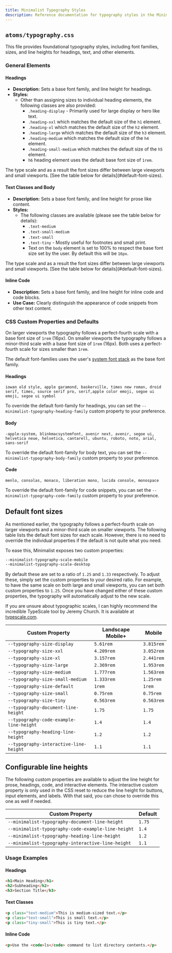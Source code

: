 ```yaml
---
title: Minimalist Typography Styles
description: Reference documentation for typography styles in the Minimalist CSS library.
---
```



## `atoms/typography.css`

This file provides foundational typography styles, including font families, sizes, and line heights for headings, text, and other elements.

### General Elements

#### Headings

- **Description:** Sets a base font family, and line height for headings.
- **Styles:**
  - Other than assigning sizes to individual heading elements, the following classes are also provided:
    - `.heading-display` - Primarily used for large display or hero like text.
    - `.heading-xxl` which matches the default size of the `h1` element.
    - `.heading-xl` which matches the default size of the `h2` element.
    - `.heading-large` which matches the default size of the `h3` element.
    - `.heading-medium` which matches the default size of the `h4` element.
    - `.heading-small-medium` which matches the default size of the `h5` element.
    - `h6` heading element uses the default base font size of `1rem`.

<Aside>
  The type scale and as a result the font sizes differ between large
  viewports and small viewports. [See the table below for details](#default-font-sizes).
</Aside>

#### Text Classes and Body

- **Description:** Sets a base font family, and line height for prose like content.
- **Styles:**
  - The following classes are available (please see the table below for details):
    - `.text-medium`
    - `.text-small-medium`
    - `.text-small`
    - `.text-tiny` - Mostly useful for footnotes and small print.
    - Text on the `body` element is set to 100% to respect the base font size set by the user. By default this will be `16px`.

<Aside>
  The type scale and as a result the font sizes differ between large
  viewports and small viewports. [See the table below for details](#default-font-sizes).
</Aside>

#### Inline Code

- **Description:** Sets a base font family, and line height for inline code and code blocks.
- **Use Case:** Clearly distinguish the appearance of code snippets from other text content.

### CSS Custom Properties and Defaults

On larger viewports the typography follows a perfect-fourth scale with a base font size of `1rem` (16px). On smaller viewports the typography follows a minor-third scale with a base font size of `1rem` (16px). Both uses a perfect-fourth scale for sizes smaller than `1rem`.

The default font-families uses the user's [system font stack](https://systemfontstack.com/) as the base font family.

#### Headings

`iowan old style, apple garamond, baskerville, times new roman, droid serif, times, source serif pro, serif,apple color emoji, segoe ui emoji, segoe ui symbol`

To override the default font-family for headings, you can set the `--minimalist-typography-heading-family` custom property to your preference.

#### Body

`-apple-system, blinkmacsystemfont, avenir next, avenir, segoe ui, helvetica neue, helvetica, cantarell, ubuntu, roboto, noto, arial, sans-serif`

To override the default font-family for body text, you can set the `--minimalist-typography-body-family` custom property to your preference.

#### Code

`menlo, consolas, monaco, liberation mono, lucida console, monospace`

To override the default font-family for code snippets, you can set the `--minimalist-typography-code-family` custom property to your preference.

## Default font sizes

As mentioned earlier, the typography follows a perfect-fourth scale on larger viewports and a minor-third scale on smaller viewports. The following table lists the default font sizes for each scale. However, there is no need to override the individual properties if the default is not quite what you need.

To ease this, Minimalist exposes two custom properties:

```css
--minimalist-typography-scale-mobile
--minimalist-typography-scale-desktop
```

By default these are set to a ratio of `1.25` and `1.33` respectively. To adjust these, simply set the custom properties to your desired ratio. For example, to have the same scale on both large and small viewports, you can set both custom properties to `1.25`. Once you have changed either of these custom properties, the typography will automatically adjust to the new scale.

If you are unsure about typographic scales, I can highly recommend the incredible TypeScale tool by Jeremy Church. It is available at [typescale.com](https://typescale.com/).

| Custom Property                         | Landscape Mobile+ | Mobile     |
| --------------------------------------- | ----------------- | ---------- |
| `--typography-size-display`             | `5.61rem`         | `3.815rem` |
| `--typography-size-xxl`                 | `4.209rem`        | `3.052rem` |
| `--typography-size-xl`                  | `3.157rem`        | `2.441rem` |
| `--typography-size-large`               | `2.369rem`        | `1.953rem` |
| `--typography-size-medium`              | `1.777rem`        | `1.563rem` |
| `--typography-size-small-medium`        | `1.333rem`        | `1.25rem`  |
| `--typography-size-default`             | `1rem`            | `1rem`     |
| `--typography-size-small`               | `0.75rem`         | `0.75rem`  |
| `--typography-size-tiny`                | `0.563rem`        | `0.563rem` |
| `--typography-document-line-height`     | `1.75`            | `1.75`     |
| `--typography-code-example-line-height` | `1.4`             | `1.4`      |
| `--typography-heading-line-height`      | `1.2`             | `1.2`      |
| `--typography-interactive-line-height`  | `1.1`             | `1.1`      |

## Configurable line heights

The following custom properties are available to adjust the line height for prose, headings, code, and interactive elements. The interactive custom property is only used in the CSS reset to reduce the line height for buttons, input elements, and labels. With that said, you can chose to override this one as well if needed.

| Custom Property                                    | Default |
| -------------------------------------------------- | ------- |
| `--minimalist-typography-document-line-height`     | `1.75`  |
| `--minimalist-typography-code-example-line-height` | `1.4`   |
| `--minimalist-typography-heading-line-height`      | `1.2`   |
| `--minimalist-typography-interactive-line-height`  | `1.1`   |

### Usage Examples

#### Headings

```html
<h1>Main Heading</h1>
<h2>Subheading</h2>
<h3>Section Title</h3>
```

#### Text Classes

```html
<p class="text-medium">This is medium-sized text.</p>
<p class="text-small">This is small text.</p>
<p class="tiny-small">This is tiny text.</p>
```

#### Inline Code

```html
<p>Use the <code>ls</code> command to list directory contents.</p>
```
